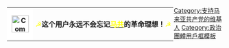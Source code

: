 <div style="float: left; border: {{{border-s|1}}}px solid #fcd116; margin: 1px;">
{| cellspacing="0" style="width: 238px; background: #dd0000;"
| style="width: 45px; height: 45px; background: white; text-align: center; font-size: {{{5|{{{id-s|14}}}}}}pt; color: {{{id-fc|black}}};" | '''[[File:Communist Party of Vietnam flag logo.svg|40px]]'''
| style="font-size: {{{info-s|9}}}pt; padding: 4pt; line-height: 1.25em; color: {{{info-fc|black}}};" | <span style="color:#FFFF00;">☭</span>'''这个用户永远不会忘记[[马来亚共产党|<span style="color:#FFFF00;">马共</span>]]的革命理想！'''<span style="color:#FFFF00;">☭</span>
|}</div>
<includeonly>[[Category:支持马来亚共产党的维基人|{{PAGENAME}}]]</includeonly>
<noinclude>
[[Category:支持马来亚共产党的维基人]]
[[Category:政治團體用戶框模板]]
</noinclude>